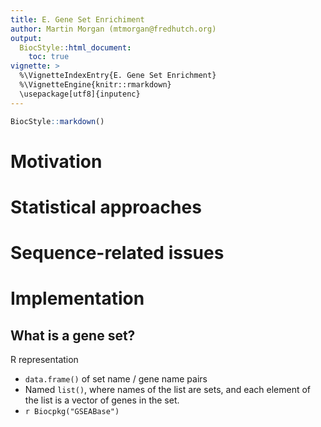 ```yaml
---
title: E. Gene Set Enrichiment
author: Martin Morgan (mtmorgan@fredhutch.org)
output:
  BiocStyle::html_document:
    toc: true
vignette: >
  %\VignetteIndexEntry{E. Gene Set Enrichment}
  %\VignetteEngine{knitr::rmarkdown}
  \usepackage[utf8]{inputenc}
---
```


```r
BiocStyle::markdown()
```

# Motivation

# Statistical approaches

# Sequence-related issues

# Implementation

## What is a gene set?

R representation

- `data.frame()` of set name / gene name pairs
- Named `list()`, where names of the list are sets, and each element
  of the list is a vector of genes in the set.
- `r Biocpkg("GSEABase")`
